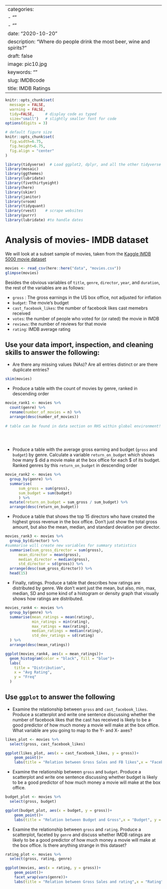 
---
categories:
- ""
- ""
date: "2020-10-20"
description: "Where do people drink the most beer, wine and spirits?"
draft: false
image: pic10.jpg
keywords: ""
slug: IMDBcode
title: IMDB Ratings
---


```r
knitr::opts_chunk$set(
  message = FALSE, 
  warning = FALSE, 
  tidy=FALSE,     # display code as typed
  size="small")   # slightly smaller font for code
options(digits = 3)

# default figure size
knitr::opts_chunk$set(
  fig.width=6.75, 
  fig.height=6.75,
  fig.align = "center"
)
```


```r
library(tidyverse)  # Load ggplot2, dplyr, and all the other tidyverse packages
library(mosaic)
library(ggthemes)
library(lubridate)
library(fivethirtyeight)
library(here)
library(skimr)
library(janitor)
library(vroom)
library(tidyquant)
library(rvest)    # scrape websites
library(purrr)  
library(lubridate) #to handle dates
```



# Analysis of movies- IMDB dataset

We will look at a subset sample of movies, taken from the [Kaggle IMDB 5000 movie dataset](https://www.kaggle.com/carolzhangdc/imdb-5000-movie-dataset)

  
```r

movies <- read_csv(here::here("data", "movies.csv"))
glimpse(movies)

```

Besides the obvious variables of `title`, `genre`, `director`, `year`, and `duration`, the rest of the variables are as follows:

- `gross` : The gross earnings in the US box office, not adjusted for inflation
- `budget`: The movie's budget 
- `cast_facebook_likes`: the number of facebook likes cast memebrs received
- `votes`: the number of people who voted for (or rated) the movie in IMDB 
- `reviews`: the number of reviews for that movie
- `rating`: IMDB average rating 

## Use your data import, inspection, and cleaning skills to answer the following:

- Are there any missing values (NAs)? Are all entries distinct or are there duplicate entries?
```r
skim(movies)
```

- Produce a table with the count of movies by genre, ranked in descending order
```r
movie_rank1 <- movies %>%
  count(genre) %>% 
  rename(number_of_movies = n) %>% 
  arrange(desc(number_of_movies))
  
# table can be found in data section on RHS within global environment!
  
  
  
```
- Produce a table with the average gross earning and budget (`gross` and `budget`) by genre. Calculate a variable `return_on_budget` which shows how many $ did a movie make at the box office for each $ of its budget. Ranked genres by this `return_on_budget` in descending order
```r
movie_rank2 <- movies %>% 
  group_by(genre) %>%
  summarise(
      sum_gross = sum(gross),
      sum_budget = sum(budget)
      ) %>% 
  mutate(return_on_budget = sum_gross / sum_budget) %>% 
  arrange(desc(return_on_budget))

```
- Produce a table that shows the top 15 directors who have created the highest gross revenue in the box office. Don't just show the total gross amount, but also the mean, median, and standard deviation per director.
```r
movies_rank3 <- movies %>% 
  group_by(director) %>% 
#summarise will create new variables for summary statistics
  summarise(sum_gross_director = sum(gross), 
      mean_director = mean(gross),
      median_director = median(gross),
      std_director = sd(gross)) %>% 
  arrange(desc(sum_gross_director)) %>% 
  head(15)
```
- Finally, ratings. Produce a table that describes how ratings are distributed by genre. We don't want just the mean, but also, min, max, median, SD and some kind of a histogram or density graph that visually shows how ratings are distributed. 
```r
movies_rank4 <- movies %>% 
  group_by(genre) %>% 
  summarise(mean_ratings = mean(rating),
            min_ratings = min(rating),
            max_ratings = max(rating),
            median_ratings = median(rating),
            std_dev_ratings = sd(rating)
  ) %>% 
  arrange(desc(mean_ratings))

ggplot(movies_rank4, aes(x = mean_ratings))+
  geom_histogram(color = "black", fill = "blue")+
  labs(
    title = "Distribution",
    x = "Avg Rating",
    y = "Freq"
  )
```

## Use `ggplot` to answer the following

  - Examine the relationship between `gross` and `cast_facebook_likes`. Produce a scatterplot and write one sentence discussing whether the number of facebook likes that the cast has received is likely to be a good predictor of how much money a movie will make at the box office. What variable are you going to map to the Y- and X- axes?
  
  
```r
likes_plot <- movies %>% 
  select(gross, cast_facebook_likes)

ggplot(likes_plot, aes(x = cast_facebook_likes, y = gross))+
    geom_point()+
    labs(title = "Relation between Gross Sales and FB likes",x = "Facebook Likes", y = "Gross")
```

  - Examine the relationship between `gross` and `budget`. Produce a scatterplot and write one sentence discussing whether budget is likely to be a good predictor of how much money a movie will make at the box office.

```r
budget_plot <- movies %>% 
  select(gross, budget)

ggplot(budget_plot, aes(x = budget, y = gross))+
    geom_point()+
    labs(title = "Relation between Budget and Gross",x = "Budget", y = "Gross")
```
  
  - Examine the relationship between `gross` and `rating`. Produce a scatterplot, faceted by `genre` and discuss whether IMDB ratings are likely to be a good predictor of how much money a movie will make at the box office. Is there anything strange in this dataset?

```r
rating_plot <- movies %>% 
  select(gross, rating, genre)

ggplot(movies, aes(x = rating, y = gross))+
    geom_point()+
    facet_wrap(vars(genre))+
    labs(title = "Relation between Gross Sales and rating",x = "Rating", y = "Gross")
```

